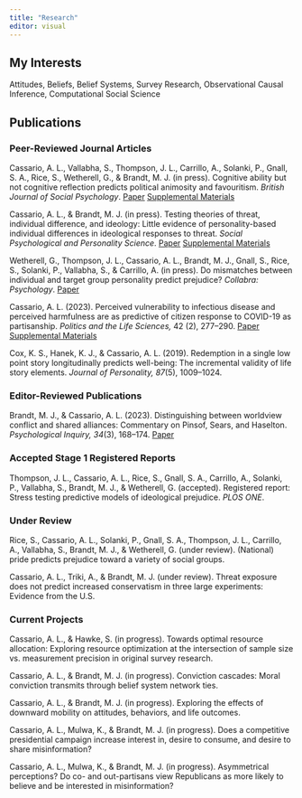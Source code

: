 ```yaml
---
title: "Research"
editor: visual
---
```


## My Interests

Attitudes, Beliefs, Belief Systems, Survey Research, Observational Causal Inference, Computational Social Science

## Publications

### Peer-Reviewed Journal Articles

Cassario, A. L., Vallabha, S., Thompson, J. L., Carrillo, A., Solanki, P., Gnall, S. A., Rice, S., Wetherell, G., & Brandt, M. J. (in press). Cognitive ability but not cognitive reflection predicts political animosity and favouritism. *British Journal of Social Psychology*. <a href="2024-10-01-Stage2-FINAL.pdf">Paper</a> <a href="10-01-2024-Supplementals_Materials.pdf">Supplemental Materials</a>

Cassario, A. L., & Brandt, M. J. (in press). Testing theories of threat, individual difference, and ideology: Little evidence of personality-based individual differences in ideological responses to threat. *Social Psychological and Personality Science*. <a href="2024-08-05-FINAL-personality-threat.pdf">Paper</a> <a href="PersonalityThreatSupplementals.pdf">Supplemental Materials</a>

Wetherell, G., Thompson, J. L., Cassario, A. L., Brandt, M. J., Gnall, S., Rice, S., Solanki, P., Vallabha, S., & Carrillo, A. (in press). Do mismatches between individual and target group personality predict prejudice? *Collabra: Psychology*. <a href="https://online.ucpress.edu/collabra/article/11/1/136887/209913">Paper</a>

Cassario, A. L. (2023). Perceived vulnerability to infectious disease and perceived harmfulness are as predictive of citizen response to COVID-19 as partisanship. *Politics and the Life Sciences,* 42 (2), 277--290. <a href="PVD_shortened_intro_PLS_new_pdf.pdf"> Paper</a> <a href="PVDHarmAppendixPLS_pdf.pdf">Supplemental Materials</a>

Cox, K. S., Hanek, K. J., & Cassario, A. L. (2019). Redemption in a single low point story longitudinally predicts well-being: The incremental validity of life story elements. *Journal of Personality, 87*(5), 1009--1024.

### Editor-Reviewed Publications

Brandt, M. J., & Cassario, A. L. (2023). Distinguishing between worldview conflict and shared alliances: Commentary on Pinsof, Sears, and Haselton. *Psychological Inquiry, 34*(3), 168--174. <a href="comment_brandt-cassario_psyarxiv.pdf">Paper</a>

### Accepted Stage 1 Registered Reports

Thompson, J. L., Cassario, A. L., Rice, S., Gnall, S. A., Carrillo, A., Solanki, P., Vallabha, S., Brandt, M. J., & Wetherell, G. (accepted). Registered report: Stress testing predictive models of ideological prejudice. *PLOS ONE*.

### Under Review

Rice, S., Cassario, A. L., Solanki, P., Gnall, S. A., Thompson, J. L., Carrillo, A., Vallabha, S., Brandt, M. J., & Wetherell, G. (under review). (National) pride predicts prejudice toward a variety of social groups.

Cassario, A. L., Triki, A., & Brandt, M. J. (under review). Threat exposure does not predict increased conservatism in three large experiments: Evidence from the U.S.

### Current Projects

Cassario, A. L., & Hawke, S. (in progress). Towards optimal resource allocation: Exploring resource optimization at the intersection of sample size vs. measurement precision in original survey research.

Cassario, A. L., & Brandt, M. J. (in progress). Conviction cascades: Moral conviction transmits through belief system network ties.

Cassario, A. L., & Brandt, M. J. (in progress). Exploring the effects of downward mobility on attitudes, behaviors, and life outcomes.

Cassario, A. L., Mulwa, K., & Brandt, M. J. (in progress). Does a competitive presidential campaign increase interest in, desire to consume, and desire to share misinformation?

Cassario, A. L., Mulwa, K., & Brandt, M. J. (in progress). Asymmetrical perceptions? Do co- and out-partisans view Republicans as more likely to believe and be interested in misinformation?
